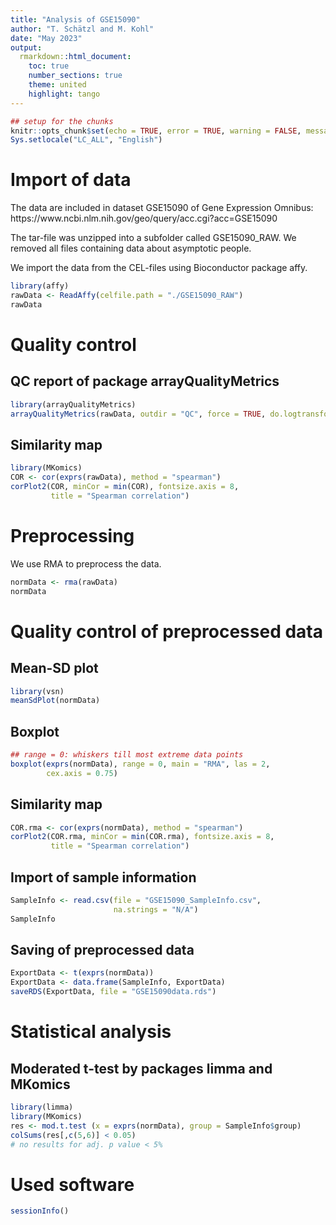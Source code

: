 ---
title: "Analysis of GSE15090"
author: "T. Schätzl and M. Kohl"
date: "May 2023"
output:
  rmarkdown::html_document:
    toc: true
    number_sections: true
    theme: united
    highlight: tango
---

```{r setup, include=FALSE}
## setup for the chunks
knitr::opts_chunk$set(echo = TRUE, error = TRUE, warning = FALSE, message = FALSE)
Sys.setlocale("LC_ALL", "English")
```


# Import of data

The data are included in dataset GSE15090 of Gene Expression Omnibus:
https://www.ncbi.nlm.nih.gov/geo/query/acc.cgi?acc=GSE15090

The tar-file was unzipped into a subfolder called GSE15090_RAW. 
We removed all files containing data about asymptotic people.

We import the data from the CEL-files using Bioconductor package affy.

```{r}
library(affy)
rawData <- ReadAffy(celfile.path = "./GSE15090_RAW")
rawData
```


# Quality control

## QC report of package arrayQualityMetrics

```{r, eval=FALSE}
library(arrayQualityMetrics)
arrayQualityMetrics(rawData, outdir = "QC", force = TRUE, do.logtransform = TRUE)
```

## Similarity map

```{r}
library(MKomics)
COR <- cor(exprs(rawData), method = "spearman")
corPlot2(COR, minCor = min(COR), fontsize.axis = 8, 
         title = "Spearman correlation")
```


# Preprocessing

We use RMA to preprocess the data.

```{r, cache = TRUE}
normData <- rma(rawData)
normData
```


# Quality control of preprocessed data

## Mean-SD plot

```{r}
library(vsn)
meanSdPlot(normData)
```

## Boxplot

```{r}
## range = 0: whiskers till most extreme data points
boxplot(exprs(normData), range = 0, main = "RMA", las = 2, 
        cex.axis = 0.75)
```

## Similarity map

```{r}
COR.rma <- cor(exprs(normData), method = "spearman")
corPlot2(COR.rma, minCor = min(COR.rma), fontsize.axis = 8, 
         title = "Spearman correlation")
```

## Import of sample information

```{r}
SampleInfo <- read.csv(file = "GSE15090_SampleInfo.csv", 
                       na.strings = "N/A")
SampleInfo
```

## Saving of preprocessed data

```{r}
ExportData <- t(exprs(normData))
ExportData <- data.frame(SampleInfo, ExportData)
saveRDS(ExportData, file = "GSE15090data.rds")
```


# Statistical analysis

## Moderated t-test by packages limma and MKomics

```{r}
library(limma)
library(MKomics)
res <- mod.t.test (x = exprs(normData), group = SampleInfo$group)
colSums(res[,c(5,6)] < 0.05)
# no results for adj. p value < 5%
```


# Used software

```{r}
sessionInfo()
```

